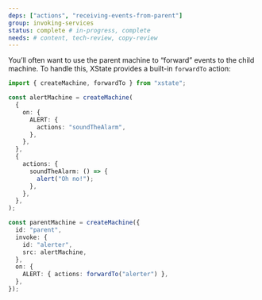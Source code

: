```yaml
---
deps: ["actions", "receiving-events-from-parent"]
group: invoking-services
status: complete # in-progress, complete
needs: # content, tech-review, copy-review
---
```


You’ll often want to use the parent machine to “forward” events to the child machine. To handle this, XState provides a built-in `forwardTo` action:

```ts twoslash
import { createMachine, forwardTo } from "xstate";

const alertMachine = createMachine(
  {
    on: {
      ALERT: {
        actions: "soundTheAlarm",
      },
    },
  },
  {
    actions: {
      soundTheAlarm: () => {
        alert("Oh no!");
      },
    },
  },
);

const parentMachine = createMachine({
  id: "parent",
  invoke: {
    id: "alerter",
    src: alertMachine,
  },
  on: {
    ALERT: { actions: forwardTo("alerter") },
  },
});
```
